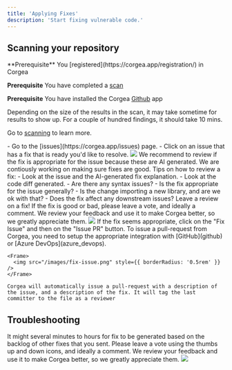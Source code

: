 ```yaml
---
title: 'Applying Fixes'
description: 'Start fixing vulnerable code.'
---
```



## Scanning your repository

<Info>
  **Prerequisite** You [registered](https://corgea.app/registration/) in Corgea

  **Prerequisite** You have completed a [scan](scanning)

  **Prerequisite** You have installed the Corgea [Github](github) app
</Info>

  Depending on the size of the results in the scan, it may take sometime for results to show up. For a couple of hundred findings, it should take 10 mins. 

  Go to [scanning](scanning) to learn more.

<Steps>
  <Step title="Select an Issue">
    - Go to the [issues](https://corgea.app/issues) page.
    - Click on an issue that has a fix that is ready you'd like to resolve.
    <Frame>
      <img src="/images/fix-status.png" style={{ borderRadius: '0.5rem' }} />
    </Frame>
  </Step>
  <Step title="Review the fix">
    We recommend to review if the fix is appropriate for the issue because these are AI generated. We are contiously working on making sure fixes are good. 
    <Tip>
    Tips on how to review a fix:
    - Look at the issue and the AI-generated fix explanation.
    - Look at the code diff generated.
    - Are there any syntax issues? 
    - Is the fix appropriate for the issue generally? 
    - Is the change importing a new library, and are we ok with that? 
    - Does the fix affect any downstream issues? 
    </Tip>
  </Step>
  <Step title="Optionally: Vote on the fix">
  <Tip>Leave a review on a fix!</Tip>
    If the fix is good or bad, please leave a vote, and ideally a comment. We review your feedback and use it to make Corgea better, so we greatly appreciate them. 
    <Frame>
      <img src="/images/fix-feedback.png" style={{ borderRadius: '0.5rem' }} />
    </Frame>

  </Step>
  <Step title="Generate Pull-request">
    If the fix seems appropriate, click on the "Fix Issue" and then on the "Issue PR" button. 
      <Tip>To issue a pull-request from Corgea, you need to setup the appropriate integration with [GitHub](github) or [Azure DevOps](azure_devops).</Tip>


    <Frame>
      <img src="/images/fix-issue.png" style={{ borderRadius: '0.5rem' }} />
    </Frame>

    Corgea will automatically issue a pull-request with a description of the issue, and a description of the fix. It will tag the last committer to the file as a reviewer
  </Step>
</Steps>

## Troubleshooting

<AccordionGroup>
  <Accordion title="No Fix Generated">
    It might several minutes to hours for fix to be generated based on the backlog of other fixes that you sent. 
  </Accordion>
  <Accordion title="I don't like the fix generated">
    Please leave a vote using the thumbs up and down icons, and ideally a comment. We review your feedback and use it to make Corgea better, so we greatly appreciate them. 
    <Frame>
      <img src="/images/fix-feedback.png" style={{ borderRadius: '0.5rem' }} />
    </Frame>
  </Accordion>
</AccordionGroup>





